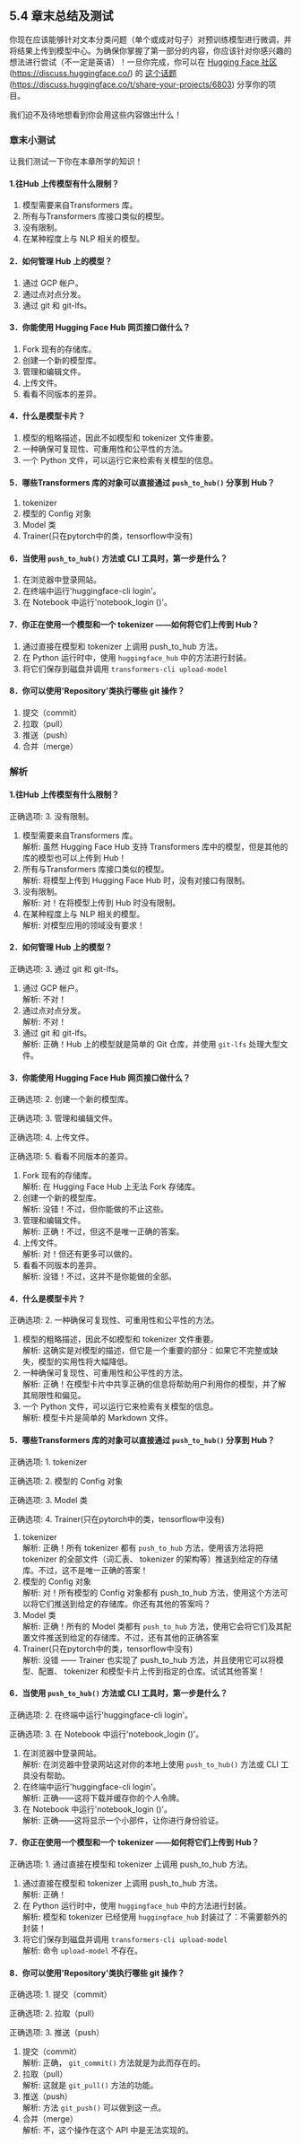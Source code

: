 ## 5.4 章末总结及测试

你现在应该能够针对文本分类问题（单个或成对句子）对预训练模型进行微调，并将结果上传到模型中心。为确保你掌握了第一部分的内容，你应该针对你感兴趣的想法进行尝试（不一定是英语）！一旦你完成，你可以在 [Hugging Face 社区](https://discuss.huggingface.co/)(https://discuss.huggingface.co/) 的 [这个话题](https://discuss.huggingface.co/t/share-your-projects/6803)(https://discuss.huggingface.co/t/share-your-projects/6803) 分享你的项目。

我们迫不及待地想看到你会用这些内容做出什么！

### 章末小测试

让我们测试一下你在本章所学的知识！

####  1.往Hub 上传模型有什么限制？

1. 模型需要来自Transformers 库。
2. 所有与Transformers 库接口类似的模型。
3. 没有限制。
4. 在某种程度上与 NLP 相关的模型。

####  2．如何管理 Hub 上的模型？

1. 通过 GCP 帐户。
2. 通过点对点分发。
3. 通过 git 和 git-lfs。

####  3．你能使用 Hugging Face Hub 网页接口做什么？

1. Fork 现有的存储库。
2. 创建一个新的模型库。
3. 管理和编辑文件。
4. 上传文件。
5. 看看不同版本的差异。

####  4．什么是模型卡片？

1. 模型的粗略描述，因此不如模型和 tokenizer 文件重要。
2. 一种确保可复现性、可重用性和公平性的方法。
3. 一个 Python 文件，可以运行它来检索有关模型的信息。

####  5．哪些Transformers 库的对象可以直接通过 `push_to_hub()` 分享到 Hub？

1.  tokenizer 
2. 模型的 Config 对象
3. Model 类
4. Trainer(只在pytorch中的类，tensorflow中没有)

####  6．当使用 `push_to_hub()` 方法或 CLI 工具时，第一步是什么？

1. 在浏览器中登录网站。
2. 在终端中运行'huggingface-cli login'。
3. 在 Notebook 中运行'notebook_login ()'。

####  7．你正在使用一个模型和一个 tokenizer ——如何将它们上传到 Hub？

1. 通过直接在模型和 tokenizer 上调用 push_to_hub 方法。
2. 在 Python 运行时中，使用 `huggingface_hub` 中的方法进行封装。
3. 将它们保存到磁盘并调用 `transformers-cli upload-model` 

####  8．你可以使用'Repository'类执行哪些 git 操作？

1. 提交（commit）
2. 拉取（pull）
3. 推送（push）
4. 合并（merge）

### 解析

####  1.往Hub 上传模型有什么限制？

正确选项: 3. 没有限制。

1. 模型需要来自Transformers 库。    
解析: 虽然 Hugging Face Hub 支持 Transformers 库中的模型，但是其他的库的模型也可以上传到 Hub！
2. 所有与Transformers 库接口类似的模型。    
解析: 将模型上传到 Hugging Face Hub 时，没有对接口有限制。
3. 没有限制。    
解析: 对！在将模型上传到 Hub 时没有限制。
4. 在某种程度上与 NLP 相关的模型。    
解析: 对模型应用的领域没有要求！

####  2．如何管理 Hub 上的模型？

正确选项: 3. 通过 git 和 git-lfs。

1. 通过 GCP 帐户。    
解析: 不对！
2. 通过点对点分发。    
解析: 不对！
3. 通过 git 和 git-lfs。    
解析: 正确！Hub 上的模型就是简单的 Git 仓库，并使用 `git-lfs` 处理大型文件。

####  3．你能使用 Hugging Face Hub 网页接口做什么？

正确选项: 2. 创建一个新的模型库。

正确选项: 3. 管理和编辑文件。

正确选项: 4. 上传文件。

正确选项: 5. 看看不同版本的差异。

1. Fork 现有的存储库。    
解析: 在 Hugging Face Hub 上无法 Fork 存储库。
2. 创建一个新的模型库。    
解析: 没错！不过，但你能做的不止这些。
3. 管理和编辑文件。    
解析: 正确！不过，但这不是唯一正确的答案。
4. 上传文件。    
解析: 对！但还有更多可以做的。
5. 看看不同版本的差异。    
解析: 没错！不过，这并不是你能做的全部。

####  4．什么是模型卡片？

正确选项: 2. 一种确保可复现性、可重用性和公平性的方法。

1. 模型的粗略描述，因此不如模型和 tokenizer 文件重要。    
解析: 这确实是对模型的描述，但它是一个重要的部分：如果它不完整或缺失，模型的实用性将大幅降低。
2. 一种确保可复现性、可重用性和公平性的方法。    
解析: 正确！在模型卡片中共享正确的信息将帮助用户利用你的模型，并了解其局限性和偏见。
3. 一个 Python 文件，可以运行它来检索有关模型的信息。    
解析: 模型卡片是简单的 Markdown 文件。

####  5．哪些Transformers 库的对象可以直接通过 `push_to_hub()` 分享到 Hub？

正确选项: 1.  tokenizer 

正确选项: 2. 模型的 Config 对象

正确选项: 3. Model 类

正确选项: 4. Trainer(只在pytorch中的类，tensorflow中没有)

1.  tokenizer     
解析: 正确！所有 tokenizer 都有 `push_to_hub` 方法，使用该方法将把 tokenizer 的全部文件（词汇表、 tokenizer 的架构等）推送到给定的存储库。不过，这不是唯一正确的答案！
2. 模型的 Config 对象    
解析: 对！所有模型的 Config 对象都有 push_to_hub 方法，使用这个方法可以将它们推送到给定的存储库。你还有其他的答案吗？
3. Model 类    
解析: 正确！所有的 Model 类都有 `push_to_hub` 方法，使用它会将它们及其配置文件推送到给定的存储库。不过，还有其他的正确答案
4. Trainer(只在pytorch中的类，tensorflow中没有)    
解析: 没错 —— Trainer 也实现了 push_to_hub 方法，并且使用它可以将模型、配置、 tokenizer 和模型卡片上传到指定的仓库。试试其他答案！

####  6．当使用 `push_to_hub()` 方法或 CLI 工具时，第一步是什么？

正确选项: 2. 在终端中运行'huggingface-cli login'。

正确选项: 3. 在 Notebook 中运行'notebook_login ()'。

1. 在浏览器中登录网站。    
解析: 在浏览器中登录网站这对你的本地上使用 `push_to_hub()` 方法或 CLI 工具没有帮助。
2. 在终端中运行'huggingface-cli login'。    
解析: 正确——这将下载并缓存你的个人令牌。
3. 在 Notebook 中运行'notebook_login ()'。    
解析: 正确——这将显示一个小部件，让你进行身份验证。

####  7．你正在使用一个模型和一个 tokenizer ——如何将它们上传到 Hub？

正确选项: 1. 通过直接在模型和 tokenizer 上调用 push_to_hub 方法。

1. 通过直接在模型和 tokenizer 上调用 push_to_hub 方法。    
解析: 正确！
2. 在 Python 运行时中，使用 `huggingface_hub` 中的方法进行封装。    
解析: 模型和 tokenizer 已经使用 `huggingface_hub` 封装过了：不需要额外的封装！
3. 将它们保存到磁盘并调用 `transformers-cli upload-model`     
解析: 命令 `upload-model` 不存在。

####  8．你可以使用'Repository'类执行哪些 git 操作？

正确选项: 1. 提交（commit）

正确选项: 2. 拉取（pull）

正确选项: 3. 推送（push）

1. 提交（commit）    
解析: 正确， `git_commit()` 方法就是为此而存在的。
2. 拉取（pull）    
解析: 这就是 `git_pull()` 方法的功能。
3. 推送（push）    
解析: 方法 `git_push()` 可以做到这一点。
4. 合并（merge）    
解析: 不，这个操作在这个 API 中是无法实现的。

